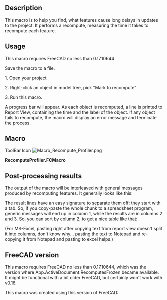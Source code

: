 <languages/>

{{Macro
|Name=Macro Recompute Profiler
|icone=Macro_Recompute_Profiler.png
|Description=This macro is to help you find, what features cause long delays in updates to the project. It performs a recompute, measuring the time it takes to recompute each feature.
|Author=DeepSOIC
|Version=0.1
|Date=2017-04-03
|FCVersion=0.17.10644 and above
|Download=[https://www.freecadweb.org/wiki/images/c/ca/Macro_Recompute_Profiler.png ToolBar Icon]
}}

==Description==

This macro is to help you find, what features cause long delays in updates to the project. It performs a recompute, measuring the time it takes to recompute each feature.

==Usage==

This macro requires FreeCAD no less than 0.17.10644

Save the macro to a file.

1. Open your project

2. Right-click an object in model tree, pick "Mark to recompute"

3. Run this macro.

A progress bar will appear. As each object is recomputed, a line is printed to Report View, containing the time and the label of the object. If any object fails to recompute, the macro will display an error message and terminate the process.

==Macro==

ToolBar Icon
[[Image:Macro_Recompute_Profiler.png]]

'''RecomputeProfiler.FCMacro'''

{{MacroCode|code=
__Title__="Macro Recompute Profiler"
__Author__ = "DeepSOIC"
__Version__ = "0.1"
__Date__    = "03.04.2017"

__Comment__ = "Measures time it takes to recmpute features in a project"
__Wiki__ = "https://www.freecadweb.org/wiki/index.php?title=Macro_Recompute_Profiler"
__Help__ = "Right-click an object, and pick 'Mark to recompute', then run this macro. This will only profile recomputing the subgraph. To profile the whole project, right-click the project in tree view, and pick 'Mark to recompute', then run this macro. Results will be printed to report view."
__Status__ = "experimental"
__Requires__ = "freecad 0.17.10644"
__Communication__ = "https://forum.freecadweb.org/memberlist.php?mode=viewprofile&u=3888" 

import FreeCAD as App

import FreeCADGui as Gui

class ExecutionError(Exception):
    pass

class CancelError(Exception):
    pass

def execute(feature):
    feature.recompute()
    if 'Invalid' in feature.State:
        raise ExecutionError("Feature '{label}' failed to recompute".format(label= feature.Label))

def msgbox(title, text):
    from PySide import QtGui
    mb = QtGui.QMessageBox()
    mb.setIcon(mb.Icon.Information)
    mb.setText(text)
    mb.setWindowTitle(title)
    mb.exec_()

def log(string):
    App.Console.PrintWarning(string+"\n")

def getAllDependent(feat_list):
    '''getAllDependent(feat_list): gets all features that depend on features in feat_list, directly or indirectly.
    Returns a set. Features from feat_list are not included, unless there are interdependencies between them.'''

    list_traversing_now = feat_list
    set_of_deps = set()
    list_of_deps = []

    while len(list_traversing_now) > 0:
        list_to_be_traversed_next = []
        for feat in list_traversing_now:
            for dep in feat.InList:
                if not (dep in set_of_deps):
                    set_of_deps.add(dep)
                    list_of_deps.append(dep)
                    list_to_be_traversed_next.append(dep)

        list_traversing_now = list_to_be_traversed_next

    return set_of_deps


def run():
    touched = [obj for obj in App.ActiveDocument.Objects if 'Touched' in obj.State]

    if len(touched) == 0:
        App.ActiveDocument.RecomputesFrozen = True
        msgbox("Macro Recompute Profiler", "Project was switched to suspend recomputes. Please modify an object that triggers a recompute, and run this macro again. The macro will perform a step-by-step recompute, and measure the time it takes to recompute features.")
        return

    log("{n} features are touched".format(n= len(touched)))

    log("Generating execution order...")

    to_be_executed = set.union(getAllDependent(touched), set(touched))
    log("Number of features to execute: {n}".format(n= len(to_be_executed)))

    exec_list = []
    for obj in App.ActiveDocument.TopologicalSortedObjects[::-1]:
        if obj in to_be_executed:
            exec_list.append(obj)
    assert(len(exec_list) == len(to_be_executed))
    n = len(exec_list)

    log("Execution order:")
    for obj in exec_list:
        log("    "+obj.Label)


    import PySide
    progress = PySide.QtGui.QProgressDialog(u"Preparing to recompute....", u"Abort", 0, n+1)
    progress.setModal(True)
    progress.show()
    
    try:
        log("Recomputing... (time in seconds, label)")
        import time
        for obj in exec_list:
            progress.setValue(progress.value()+1)
            progress.setLabelText("Recomputing {feature}...".format(feature= obj.Label))
            if progress.wasCanceled():
                raise CancelError()

            time_start = time.time()
            try:
                execute(obj)
            finally:
                exec_time = time.time()-time_start
                log("\t{time}\t{label}".format(time= exec_time, label= obj.Label))

        progress.setValue(n+1)
        msgbox("Macro Recompute Profiler", "Recompute completed. Results are in report view.")

        for obj in exec_list:
            obj.purgeTouched()

    except Exception as err:
        msgbox("Macro Recompute Profiler", "An error occured: {err}".format(err= str(err)))
    finally:
        progress.hide()
        App.ActiveDocument.RecomputesFrozen = False

run()
}}

==Post-processing results==

The output of the macro will be interleaved with general messages produced by recomputing features. It generally looks like this:

{{code|code=
Recomputing... (time in seconds, label)
Sketcher::setUpSketch()-T:0
Sketcher::Solve()-DogLeg-T:0
	0.00999999046326	Sketch - master section
	0.0199999809265	Clone of Sketch - master section (2D)001
Sketcher::setUpSketch()-T:0
Sketcher::Solve()-DogLeg-T:0
	0.00999999046326	Sketch013
Sketcher::setUpSketch()-T:0
Sketcher::Solve()-DogLeg-T:0
	0.00999999046326	Sketch011
	0.0	Clone of Sketch - master section (2D)
Sketcher::setUpSketch()-T:0
Sketcher::Solve()-DogLeg-T:0
	0.0	Sketch008
	0.130000114441	LinearArray
Sketcher::setUpSketch()-T:0
Sketcher::Solve()-DogLeg-T:0
...
}}

The result lines have an easy signature to separate them off: they start with a tab. So, if you copy-paste the whole chunk to a spreadsheet program, generic messages will end up in column 1, while the results are in columns 2 and 3. So, you can sort by column 2, to get a nice table like that:

{{code|code=
0.59100008	Slice
0.352999926	Populate LinearArray with Compound
0.160000086	CompoundFilter
0.138999939	Cut
0.130000114	LinearArray
0.108999968	Fusion
0.069999933	Moved CompoundFilter
0.067000151	Module - spokes
0.029999971	Sweep
0.019999981	Clone of Sketch - master section (2D)001
0.010999918	ArrayFilter003
...
}}

(For MS-Excel, pasting right after copying text from report view doesn't split it into columns, don't know why... pasting the text to Notepad and re-copying it from Notepad and pasting to excel helps.)

==FreeCAD version== 

This macro requires FreeCAD no less than 0.17.10644, which was the version where App.ActiveDocument.RecomputesFrozen became available. It might be functional with a bit older FreeCAD, but certainly won't work with v0.16.

This macro was created using this version of FreeCAD:

{{Code|code=
OS: Windows 10
Word size of OS: 64-bit
Word size of FreeCAD: 64-bit
Version: 0.17.10665 (Git)
Build type: Release
Branch: master
Hash: 47847513a85ff6615774ef628230f79e37471daf
Python version: 2.7.8
Qt version: 4.8.7
Coin version: 4.0.0a
OCC version: 7.0.0
}}